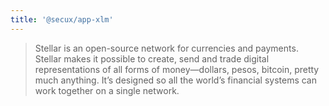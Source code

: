 ```yaml
---
title: '@secux/app-xlm'
---
```



> Stellar is an open-source network for currencies and payments. Stellar makes it possible to create, send and trade digital representations of all forms of money—dollars, pesos, bitcoin, pretty much anything. It’s designed so all the world’s financial systems can work together on a single network.

